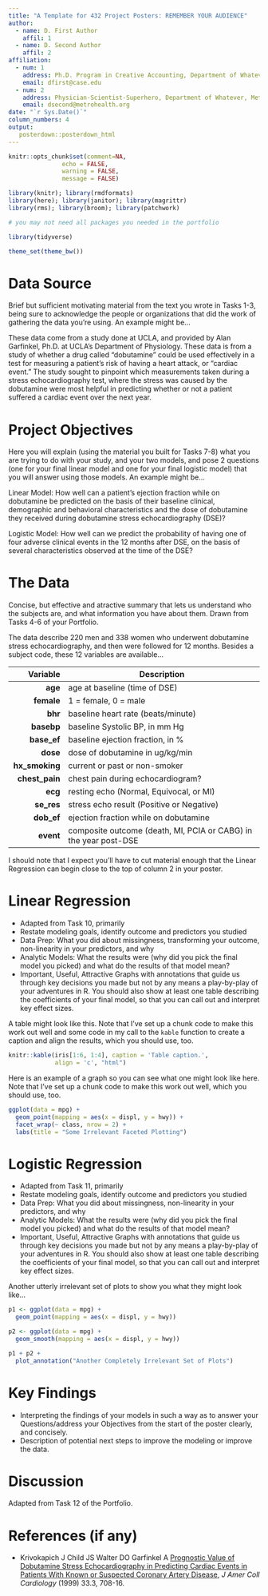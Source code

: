 ---
title: "A Template for 432 Project Posters: REMEMBER YOUR AUDIENCE"
author:
  - name: D. First Author
    affil: 1
  - name: D. Second Author
    affil: 2
affiliation:
  - num: 1
    address: Ph.D. Program in Creative Accounting, Department of Whatever, Case Western Reserve University
    email: dfirst@case.edu
  - num: 2
    address: Physician-Scientist-Superhero, Department of Whatever, MetroHealth Medical Center
    email: dsecond@metrohealth.org
date: "`r Sys.Date()`"
column_numbers: 4
output:
   posterdown::posterdown_html
---

```{r setup, echo = FALSE, cache=FALSE}
knitr::opts_chunk$set(comment=NA, 
               echo = FALSE,
               warning = FALSE,
               message = FALSE) 
```

```{r packages}
library(knitr); library(rmdformats)
library(here); library(janitor); library(magrittr)
library(rms); library(broom); library(patchwork)

# you may not need all packages you needed in the portfolio

library(tidyverse)

theme_set(theme_bw())
```

# Data Source

Brief but sufficient motivating material from the text you wrote in Tasks 1-3, being sure to acknowledge the people or organizations that did the work of gathering the data you're using. An example might be...

These data come from a study done at UCLA, and provided by Alan Garfinkel, Ph.D. at UCLA's Department of Physiology. These data is from a study of whether a drug called "dobutamine" could be used effectively in a test for measuring a patient's risk of having a heart attack, or "cardiac event." The study sought to pinpoint which measurements taken during a stress echocardiography test, where the stress was caused by the dobutamine were most helpful in predicting whether or not a patient suffered a cardiac event over the next year.

# Project Objectives

Here you will explain (using the material you built for Tasks 7-8) what you are trying to do with your study, and your two models, and pose 2 questions (one for your final linear model and one for your final logistic model) that you will answer using those models. An example might be...

Linear Model: How well can a patient's ejection fraction while on dobutamine be predicted on the basis of their baseline clinical, demographic and behavioral characteristics and the dose of dobutamine they received during dobutamine stress echocardiography (DSE)?

Logistic Model: How well can we predict the probability of having one of four adverse clinical events in the 12 months after DSE, on the basis of several characteristics observed at the time of the DSE?

# The Data

Concise, but effective and atractive summary that lets us understand who the subjects are, and what information you have about them. Drawn from Tasks 4-6 of your Portfolio.

The data describe 220 men and 338 women who underwent dobutamine stress echocardiography, and then were followed for 12 months. Besides a subject code, these 12 variables are available...

Variable | Description
-----------: | ------------------------------------------
**age** | age at baseline (time of DSE)
**female** | 1 = female, 0 = male 
**bhr** | baseline heart rate (beats/minute)
**basebp** | baseline Systolic BP, in mm Hg
**base_ef** | baseline ejection fraction, in %
**dose** | dose of dobutamine in ug/kg/min
**hx_smoking** | current or past or non-smoker
**chest_pain** | chest pain during echocardiogram?
**ecg** | resting echo (Normal, Equivocal, or MI)
**se_res** | stress echo result (Positive or Negative)
**dob_ef** | ejection fraction while on dobutamine
**event** | composite outcome (death, MI, PCIA or CABG) in the year post-DSE

I should note that I expect you'll have to cut material enough that the Linear Regression can begin close to the top of column 2 in your poster.

# Linear Regression

- Adapted from Task 10, primarily
- Restate modeling goals, identify outcome and predictors you studied
- Data Prep: What you did about missingness, transforming your outcome, non-linearity in your predictors, and why
- Analytic Models: What the results were (why did you pick the final model you picked) and what do the results of that model mean?
- Important, Useful, Attractive Graphs with annotations that guide us through key decisions you made but not by any means a play-by-play of your adventures in R. You should also show at least one table describing the coefficients of your final model, so that you can call out and interpret key effect sizes.

A table might look like this. Note that I've set up a chunk code to make this work out well and some code in my call to the `kable` function to create a caption and align the results, which you should use, too.

```{r mytable, out.width='80%'}
knitr::kable(iris[1:6, 1:4], caption = 'Table caption.', 
             align = 'c', "html")
```

Here is an example of a graph so you can see what one might look like here. Note that I've set up a chunk code to make this work out well, which you should use, too.

```{r, out.width='90%', fig.align='center', fig.cap='Great figure!', fig.height=5}
ggplot(data = mpg) + 
  geom_point(mapping = aes(x = displ, y = hwy)) + 
  facet_wrap(~ class, nrow = 2) + 
  labs(title = "Some Irrelevant Faceted Plotting")
```

# Logistic Regression

- Adapted from Task 11, primarily
- Restate modeling goals, identify outcome and predictors you studied
- Data Prep: What you did about missingness, non-linearity in your predictors, and why
- Analytic Models: What the results were (why did you pick the final model you picked) and what do the results of that model mean?
- Important, Useful, Attractive Graphs with annotations that guide us through key decisions you made but not by any means a play-by-play of your adventures in R. You should also show at least one table describing the coefficients of your final model, so that you can call out and interpret key effect sizes.

Another utterly irrelevant set of plots to show you what they might look like...

```{r, out.width='90%', fig.align='center', fig.cap='Another Great figure!', fig.height=5}
p1 <- ggplot(data = mpg) + 
  geom_point(mapping = aes(x = displ, y = hwy))

p2 <- ggplot(data = mpg) + 
  geom_smooth(mapping = aes(x = displ, y = hwy))

p1 + p2 + 
  plot_annotation("Another Completely Irrelevant Set of Plots")
```

# Key Findings

- Interpreting the findings of your models in such a way as to answer your Questions/address your Objectives from the start of the poster clearly, and concisely.
- Description of potential next steps to improve the modeling or improve the data.

# Discussion

Adapted from Task 12 of the Portfolio.

# References (if any)

- Krivokapich J Child JS Walter DO Garfinkel A [Prognostic Value of Dobutamine Stress Echocardiography in Predicting Cardiac Events in Patients With Known or Suspected Coronary Artery Disease](http://www.onlinejacc.org/content/33/3/708),  *J Amer Coll Cardiology* (1999) 33.3, 708-16.
